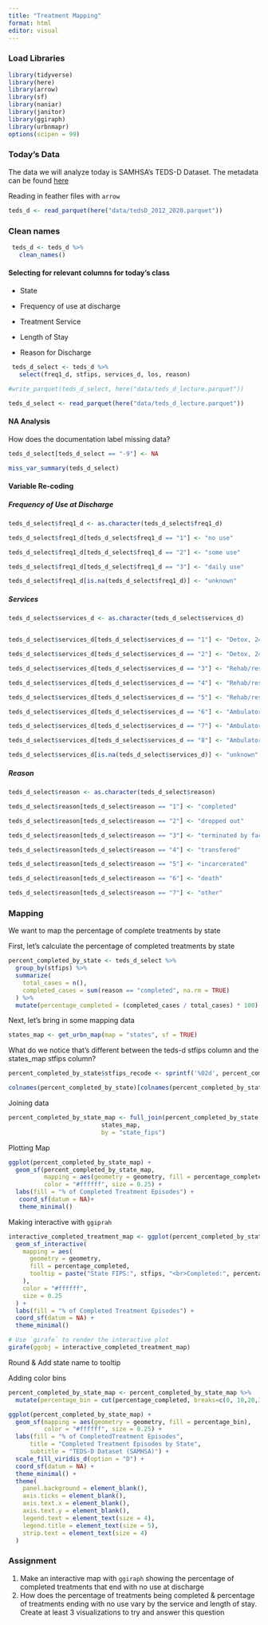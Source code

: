 ```yaml
---
title: "Treatment Mapping"
format: html
editor: visual
---
```


### Load Libraries

```r
library(tidyverse)
library(here)
library(arrow)
library(sf)
library(naniar)
library(janitor)
library(ggiraph)
library(urbnmapr)
options(scipen = 99)
```

### Today's Data

The data we will analyze today is SAMHSA's TEDS-D Dataset. The metadata can be found [here](https://www.samhsa.gov/data/system/files/media-puf-file/TEDS-D-2021-DS0001-info-codebook.pdf)

Reading in feather files with `arrow`

```r
teds_d <- read_parquet(here("data/tedsD_2012_2020.parquet"))
```

### Clean names

```r
 teds_d <- teds_d %>% 
   clean_names()
```

#### Selecting for relevant columns for today's class

-   State

-   Frequency of use at discharge

-   Treatment Service

-   Length of Stay

-   Reason for Discharge

```r
 teds_d_select <- teds_d %>% 
   select(freq1_d, stfips, services_d, los, reason)
```

```r
#write_parquet(teds_d_select, here("data/teds_d_lecture.parquet"))
```

```r
teds_d_select <- read_parquet(here("data/teds_d_lecture.parquet"))
```

#### NA Analysis

How does the documentation label missing data?

```r
teds_d_select[teds_d_select == "-9"] <- NA
```

```r
miss_var_summary(teds_d_select)
```

#### Variable Re-coding

##### Frequency of Use at Discharge

```r
teds_d_select$freq1_d <- as.character(teds_d_select$freq1_d)

teds_d_select$freq1_d[teds_d_select$freq1_d == "1"] <- "no use"

teds_d_select$freq1_d[teds_d_select$freq1_d == "2"] <- "some use"

teds_d_select$freq1_d[teds_d_select$freq1_d == "3"] <- "daily use"

teds_d_select$freq1_d[is.na(teds_d_select$freq1_d)] <- "unknown"
```

##### Services

```r
teds_d_select$services_d <- as.character(teds_d_select$services_d)


teds_d_select$services_d[teds_d_select$services_d == "1"] <- "Detox, 24-hour, hospital inpatient"

teds_d_select$services_d[teds_d_select$services_d == "2"] <- "Detox, 24-hour, free-standing residential"

teds_d_select$services_d[teds_d_select$services_d == "3"] <- "Rehab/residential, hospital (non-detox)"

teds_d_select$services_d[teds_d_select$services_d == "4"] <- "Rehab/residential, short term (30 days or fewer)"

teds_d_select$services_d[teds_d_select$services_d == "5"] <- "Rehab/residential, long term (more than 30 days)"

teds_d_select$services_d[teds_d_select$services_d == "6"] <- "Ambulatory, intensive outpatient"

teds_d_select$services_d[teds_d_select$services_d == "7"] <- "Ambulatory, non-intensive outpatient"

teds_d_select$services_d[teds_d_select$services_d == "8"] <- "Ambulatory, detoxification"

teds_d_select$services_d[is.na(teds_d_select$services_d)] <- "unknown"
```

##### Reason

```r
teds_d_select$reason <- as.character(teds_d_select$reason)

teds_d_select$reason[teds_d_select$reason == "1"] <- "completed"

teds_d_select$reason[teds_d_select$reason == "2"] <- "dropped out"

teds_d_select$reason[teds_d_select$reason == "3"] <- "terminated by facility"

teds_d_select$reason[teds_d_select$reason == "4"] <- "transfered"

teds_d_select$reason[teds_d_select$reason == "5"] <- "incarcerated"

teds_d_select$reason[teds_d_select$reason == "6"] <- "death"

teds_d_select$reason[teds_d_select$reason == "7"] <- "other"

```

### Mapping

We want to map the percentage of complete treatments by state

First, let's calculate the percentage of completed treatments by state

```r
percent_completed_by_state <- teds_d_select %>%
  group_by(stfips) %>%
  summarize(
    total_cases = n(),
    completed_cases = sum(reason == "completed", na.rm = TRUE)
  ) %>%
  mutate(percentage_completed = (completed_cases / total_cases) * 100)

```

Next, let's bring in some mapping data

```r
states_map <- get_urbn_map(map = "states", sf = TRUE)
```

What do we notice that's different between the teds-d stfips column and the states_map stfips column?

```r
percent_completed_by_state$stfips_recode <- sprintf('%02d', percent_completed_by_state$stfips)
```

```r
colnames(percent_completed_by_state)[colnames(percent_completed_by_state) == "stfips_recode"] <- "state_fips"
```

Joining data

```r
percent_completed_by_state_map <- full_join(percent_completed_by_state,
                          states_map,
                          by = "state_fips")
```

Plotting Map

```r
ggplot(percent_completed_by_state_map) +
  geom_sf(percent_completed_by_state_map,
          mapping = aes(geometry = geometry, fill = percentage_completed),
          color = "#ffffff", size = 0.25) +
  labs(fill = "% of Completed Treatment Episodes") +
   coord_sf(datum = NA)+
   theme_minimal() 
```

Making interactive with `ggiprah`

```r

interactive_completed_treatment_map <- ggplot(percent_completed_by_state_map) +
  geom_sf_interactive(
    mapping = aes(
      geometry = geometry,
      fill = percentage_completed,
      tooltip = paste("State FIPS:", stfips, "<br>Completed:", percentage_completed, "%")
    ),
    color = "#ffffff",
    size = 0.25
  ) +
  labs(fill = "% of Completed Treatment Episodes") +
  coord_sf(datum = NA) +
  theme_minimal()

# Use `girafe` to render the interactive plot
girafe(ggobj = interactive_completed_treatment_map)

```

Round & Add state name to tooltip

Adding color bins

```r
percent_completed_by_state_map <- percent_completed_by_state_map %>% 
  mutate(percentage_bin = cut(percentage_completed, breaks=c(0, 10,20,30,40,50, 60, 70, 80)))

ggplot(percent_completed_by_state_map) +
  geom_sf(mapping = aes(geometry = geometry, fill = percentage_bin),
          color = "#ffffff", size = 0.25) +
  labs(fill = "% of CompletedTreatment Episodes",
      title = "Completed Treatment Episodes by State",
      subtitle = "TEDS-D Dataset (SAMHSA)") +
  scale_fill_viridis_d(option = "D") +
  coord_sf(datum = NA) +
  theme_minimal() +
  theme(
    panel.background = element_blank(),
    axis.ticks = element_blank(),
    axis.text.x = element_blank(),
    axis.text.y = element_blank(),
    legend.text = element_text(size = 4),
    legend.title = element_text(size = 5),
    strip.text = element_text(size = 4)
  ) 

```

### Assignment

1.  Make an interactive map with `ggiraph` showing the percentage of completed treatments that end with no use at discharge
2.  How does the percentage of treatments being completed & percentage of treatments ending with no use vary by the service and length of stay. Create at least 3 visualizations to try and answer this question
